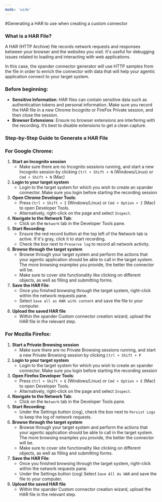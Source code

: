 ```yaml
---
mode: 'wide'
---
```


#Generating a HAR to use when creating a custom connector

### What is a HAR File?

A HAR (HTTP Archive) file records network requests and responses between your browser and the websites you visit. It's useful for debugging issues related to loading and interacting with web applications.

In this case, the xpander connector generator will use HTTP samples from the file in order to enrich the connector with data that will help your agentic application connect to your target system.

### Before beginning:

- **Sensitive Information**: HAR files can contain sensitive data such as authentication tokens and personal information. Make sure you record the HAR file in a new Chrome Incognito or FireFox Private session, and then close the session.
- **Browser Extensions**: Ensure no browser extensions are interfering with the recording. It’s best to disable extensions to get a clean capture.

### Step-by-Step Guide to Generate a HAR File

### For Google Chrome:

1. **Start an Incognito session**
   - Make sure there are no Incognito sessions running, and start a new Incognito session by clicking `Ctrl + Shift + N` (Windows/Linux) or `Cmd + Shift + N` (Mac)
2. **Login to your target system**
   - Login to the target system for which you wish to create an xpander connector. Make sure you login before starting the recording session
3. **Open Chrome Developer Tools**:
   - Press `Ctrl + Shift + I` (Windows/Linux) or `Cmd + Option + I` (Mac) to open Developer Tools.
   - Alternatively, right-click on the page and select `Inspect`.
4. **Navigate to the Network Tab**:
   - Click on the `Network` tab in the Developer Tools pane.
5. **Start Recording**:
   - Ensure the red record button at the top left of the Network tab is active. If it's gray, click it to start recording.
   - Check the box next to `Preserve log` to record all network activity.
6. **Browse through the target system**
   - Browse through your target system and perform the actions that your agentic application should be able to call in the target system. The more browsing examples you provide, the better the connector will be.
   - Make sure to cover site functionality like clicking on different objects, as well as filling and submitting forms.
7. **Save the HAR File**:
   - Once you finished browsing through the target system, right-click within the network requests pane.
   - Select `Save all as HAR with content` and save the file to your computer.
8. **Upload the saved HAR file**
   - Within the xpander Custom connector creation wizard, upload the HAR file in the relevant step.

### For Mozilla Firefox:

1. **Start a Private Browsing session**
   - Make sure there are no Private Browsing sessions running, and start a new Private Browisng session by clicking `Ctrl + Shift + P`
2. **Login to your target system**
   - Login to the target system for which you wish to create an xpander connector. Make sure you login before starting the recording session
3. **Open Firefox Developer Tools**:
   - Press `Ctrl + Shift + E` (Windows/Linux) or `Cmd + Option + E` (Mac) to open Developer Tools.
   - Alternatively, right-click on the page and select `Inspect`.
4. **Navigate to the Network Tab**:
   - Click on the `Network` tab in the Developer Tools pane.
5. **Start Recording**:
   - Under the Settings button (cog), check the box next to `Persist Logs` to keep the log of network requests.
6. **Browse through the target system**
   - Browse through your target system and perform the actions that your agentic application should be able to call in the target system. The more browsing examples you provide, the better the connector will be.
   - Make sure to cover site functionality like clicking on different objects, as well as filling and submitting forms.
7. **Save the HAR File**:
   - Once you finished browsing through the target system, right-click within the network requests pane.
   - Under the Settings button (cog) Select `Save All As HAR` and save the file to your computer.
8. **Upload the saved HAR file**
   - Within the xpander Custom connector creation wizard, upload the HAR file in the relevant step.
